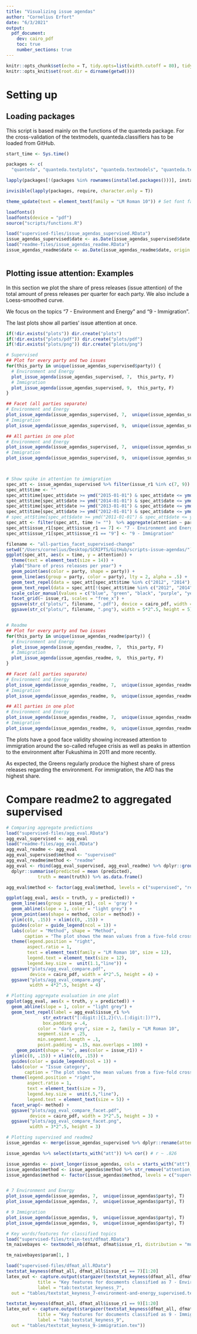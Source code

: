 ```yaml
---
title: "Visualizing issue agendas"
author: "Cornelius Erfort"
date: "6/3/2021"
output: 
  pdf_document:
    dev: cairo_pdf
    toc: true
    number_sections: true
---
```


```r
knitr::opts_chunk$set(echo = T, tidy.opts=list(width.cutoff = 80), tidy = T, python.reticulate = F)
knitr::opts_knit$set(root.dir = dirname(getwd()))

```

# Setting up

## Loading packages

This script is based mainly on the functions of the quanteda package. For the cross-validation of the textmodels, quanteda.classifiers has to be loaded from GitHub.

```r
start_time <- Sys.time()

packages <- c(
  "quanteda", "quanteda.textplots", "quanteda.textmodels", "quanteda.textstats", "dplyr", "tm", "rmarkdown", "plyr", "readr", "ggplot2", "stringr", "formatR", "readstata13", "lubridate", "glmnet", "kableExtra", "stargazer", "tidyr", "extrafont", "ggrepel")

lapply(packages[!(packages %in% rownames(installed.packages()))], install.packages)

invisible(lapply(packages, require, character.only = T))

theme_update(text = element_text(family = "LM Roman 10")) # Set font family for ggplot

loadfonts()
loadfonts(device = "pdf")
source("scripts/functions.R")

```



```r

load("supervised-files/issue_agendas_supervised.RData")
issue_agendas_supervised$date <- as.Date(issue_agendas_supervised$date, origin = "1970-01-01")
load("readme-files/issue_agendas_readme.RData")
issue_agendas_readme$date <- as.Date(issue_agendas_readme$date, origin = "1970-01-01")



```



## Plotting issue attention: Examples

In this section we plot the share of press releases (issue attention) of the total amount of press releases per quarter for each party. We also include a Loess-smoothed curve.

We focus on the topics "7 - Environment and Energy" and "9 - Immigration".

The last plots show all parties' issue attention at once.

```r

if(!dir.exists("plots")) dir.create("plots")
if(!dir.exists("plots/pdf")) dir.create("plots/pdf")
if(!dir.exists("plots/png")) dir.create("plots/png")

# Supervised
## Plot for every party and two issues
for(this_party in unique(issue_agendas_supervised$party)) {
  # Environment and Energy
  plot_issue_agenda(issue_agendas_supervised, 7,  this_party, F) 
  # Immigration
  plot_issue_agenda(issue_agendas_supervised, 9,  this_party, F) 
}

## Facet (all parties separate)
# Environment and Energy
plot_issue_agenda(issue_agendas_supervised, 7,  unique(issue_agendas_supervised$party), T) 
# Immigration
plot_issue_agenda(issue_agendas_supervised, 9,  unique(issue_agendas_supervised$party), T) 

## All parties in one plot
# Environment and Energy
plot_issue_agenda(issue_agendas_supervised, 7,  unique(issue_agendas_supervised$party), F) 
# Immigration
plot_issue_agenda(issue_agendas_supervised, 9,  unique(issue_agendas_supervised$party), F) 



# Show spike in attention to immigration
spec_att <- issue_agendas_supervised %>% filter(issue_r1 %in% c(7, 9)) # & party != "AfD")
spec_att$time <- ""
spec_att$time[spec_att$date >= ymd("2015-01-01") & spec_att$date <= ymd("2015-12-31") & spec_att$issue_r1 == 9] <- "2015" 
spec_att$time[spec_att$date >= ymd("2014-01-01") & spec_att$date <= ymd("2014-12-31") & spec_att$issue_r1 == 9] <- "2014"
spec_att$time[spec_att$date >= ymd("2013-01-01") & spec_att$date <= ymd("2013-12-31") & spec_att$issue_r1 == 7] <- "2013" 
spec_att$time[spec_att$date >= ymd("2012-01-01") & spec_att$date <= ymd("2012-12-31") & spec_att$issue_r1 == 7] <- "2012" 
# spec_att$time[spec_att$date >= ymd("2011-01-01") & spec_att$date <= ymd("2011-12-31") & spec_att$issue_r1 == 7] <- "2011" 
spec_att <- filter(spec_att, time != "")  %>% aggregate(attention ~ party + time + issue_r1, ., mean)
spec_att$issue_r1[spec_att$issue_r1 == 7] <- "7 - Environment and Energy"
spec_att$issue_r1[spec_att$issue_r1 == "9"] <- "9 - Immigration"

filename <- "all-parties_facet_supervised-change"
setwd("/Users/cornelius/Desktop/SCRIPTS/GitHub/scripts-issue-agendas/")
ggplot(spec_att, aes(x = time, y = attention)) +
  theme(text = element_text(size = 14)) +
  ylab("Share of press releases per year") +
  geom_point(aes(color = party, shape = party)) +
  geom_line(aes(group = party, color = party), lty = 2, alpha = .5) +
  geom_text_repel(data = spec_att[spec_att$time %in% c("2012", "2014"), ], aes(x = spec_att[spec_att$time %in% c("2012", "2014"), "time"], y = spec_att[spec_att$time %in% c("2012", "2014"), "attention"]), label = round(spec_att[spec_att$time %in% c("2012", "2014"), "attention"], 2), hjust = "left", colour = "dark grey", family = "LM Roman 10", box.padding = .4, size = 4, segment.size = .25,  min.segment.length = .1, point.padding = .5, max.overlaps = 100, nudge_x = -.25) +
  geom_text_repel(data = spec_att[!(spec_att$time %in% c("2012", "2014")), ], aes(x = spec_att[!(spec_att$time %in% c("2012", "2014")), "time"], y = spec_att[!(spec_att$time %in% c("2012", "2014")), "attention"]), label = round(spec_att[!(spec_att$time %in% c("2012", "2014")), "attention"], 2), hjust = "right", colour = "dark grey", family = "LM Roman 10", box.padding = .4, size = 4, segment.size = .25, min.segment.length = .1, point.padding = .5, max.overlaps = 100, nudge_x = .25) +
  scale_color_manual(values = c("blue", "green", "black", "purple", "yellow", "red")) + #"blue", 
  facet_grid(~ issue_r1, scales = "free_x") +
  ggsave(str_c("plots/", filename, ".pdf"), device = cairo_pdf, width = 5*2^.5, height = 5) +
  ggsave(str_c("plots/", filename, ".png"), width = 5*2^.5, height = 5)


# Readme
## Plot for every party and two issues
for(this_party in unique(issue_agendas_readme$party)) {
  # Environment and Energy
  plot_issue_agenda(issue_agendas_readme, 7,  this_party, F) 
  # Immigration
  plot_issue_agenda(issue_agendas_readme, 9,  this_party, F) 
}

## Facet (all parties separate)
# Environment and Energy
plot_issue_agenda(issue_agendas_readme, 7,  unique(issue_agendas_readme$party), T) 
# Immigration
plot_issue_agenda(issue_agendas_readme, 9,  unique(issue_agendas_readme$party), T) 

## All parties in one plot
# Environment and Energy
plot_issue_agenda(issue_agendas_readme, 7,  unique(issue_agendas_readme$party), F) 
# Immigration
plot_issue_agenda(issue_agendas_readme, 9,  unique(issue_agendas_readme$party), F) 


```


The plots have a good face validity showing increased attention to immigration around the so-called refugee crisis as well as peaks in attention to the environment after Fukushima in 2011 and more recently.

As expected, the Greens regularly produce the highest share of press releases regarding the environment. For immigration, the AfD has the highest share.




# Compare readme2 to aggregated supervised

```r
# Comparing aggregate predictions
load("supervised-files/agg_eval.RData")
agg_eval_supervised <- agg_eval
load("readme-files/agg_eval.RData")
agg_eval_readme <- agg_eval
agg_eval_supervised$method <- "supervised"
agg_eval_readme$method <- "readme"
agg_eval <- rbind(agg_eval_supervised, agg_eval_readme) %>% dplyr::group_by(method, issue_r1) %>% 
  dplyr::summarise(predicted = mean (predicted),
            truth = mean(truth)) %>% as.data.frame()

agg_eval$method <- factor(agg_eval$method, levels = c("supervised", "readme"))

ggplot(agg_eval, aes(x = truth, y = predicted)) +
  geom_line(aes(group = issue_r1), col = 'gray') +
  geom_abline(slope = 1, color = "light grey") +
  geom_point(aes(shape = method, color = method)) +
  ylim(c(0, .15)) + xlim(c(0, .15)) +
  guides(color = guide_legend(ncol = 1)) +
  labs(color = "Method", shape = "Method",
       caption = "The plot shows the mean values from a five-fold cross-validation.") +
  theme(legend.position = "right", 
        aspect.ratio = 1, 
        text = element_text(family = "LM Roman 10", size = 12), 
        legend.text = element_text(size = 12),
        legend.key.size =  unit(1.1,"line")) +
  ggsave("plots/agg_eval_compare.pdf", 
         device = cairo_pdf, width = 4*2^.5, height = 4) +
  ggsave("plots/agg_eval_compare.png", 
         width = 4*2^.5, height = 4)

# Plotting aggregate evaluation in one plot
ggplot(agg_eval, aes(x = truth, y = predicted)) +
  geom_abline(slope = 1, color = "light grey") +
  geom_text_repel(label = agg_eval$issue_r1 %>%
              str_extract("[:digit:]{1,2}(\\.[:digit:])?"),
              box.padding = .4,
            color = "dark grey", size = 2, family = "LM Roman 10", 
            segment.size = .25, 
            min.segment.length = .1,
            point.padding = .15, max.overlaps = 100) +
    geom_point(shape = "o", aes(color = issue_r1)) +
  ylim(c(0, .15)) + xlim(c(0, .15)) +
  guides(color = guide_legend(ncol = 1)) +
  labs(color = "Issue category", 
       caption = "The plot shows the mean values from a five-fold cross-validation.") +
  theme(legend.position = "right",
        aspect.ratio = 1, 
        text = element_text(size = 7),
        legend.key.size =  unit(.5,"line"),
        legend.text = element_text(size = 5)) +
  facet_wrap(~ method) +
  ggsave("plots/agg_eval_compare_facet.pdf", 
         device = cairo_pdf, width = 3*2^.5, height = 3) +
  ggsave("plots/agg_eval_compare_facet.png",  
         width = 3*2^.5, height = 3)
```

```r
# Plotting supervised and readme2
issue_agendas <- merge(issue_agendas_supervised %>% dplyr::rename(attention_supervised = attention) %>% select(-c(issue_r1_descr)), issue_agendas_readme %>% dplyr::rename(attention_readme = attention), by = c("party", "issue_r1", "date"), all = T)

issue_agendas %>% select(starts_with("att")) %>% cor() # r ~ .826

issue_agendas <- pivot_longer(issue_agendas, cols = starts_with("att"), values_to = "attention", names_to = "method")
issue_agendas$method <- issue_agendas$method %>% str_remove("attention_")
issue_agendas$method <- factor(issue_agendas$method, levels = c("supervised", "readme"))


# 7 Environment and Energy
plot_issue_agenda(issue_agendas, 7,  unique(issue_agendas$party), T)
plot_issue_agenda(issue_agendas, 7,  unique(issue_agendas$party), T)

# 9 Immigration
plot_issue_agenda(issue_agendas, 9,  unique(issue_agendas$party), T)
plot_issue_agenda(issue_agendas, 9,  unique(issue_agendas$party), T)

```



```r
# Key words/features for classified topics
load("supervised-files/train-test/dfmat.RData")
tm_naivebayes <- textmodel_nb(dfmat, dfmat$issue_r1, distribution = "multinomial")

tm_naivebayes$param[1, ]

load("supervised-files/dfmat_all.RData")
textstat_keyness(dfmat_all, dfmat_all$issue_r1 == 7)[1:20]
latex_out <- capture.output(stargazer(textstat_keyness(dfmat_all, dfmat_all$issue_r1 == 7)[1:20] %>% as.data.frame(), summary = F,
            title = "Key features for documents classified as 7 - Environment and Energy", 
            label = "tab:textstat_keyness_7", 
  out = "tables/textstat_keyness_7-environment-and-energy_supervised.tex"))

textstat_keyness(dfmat_all, dfmat_all$issue_r1 == 9)[1:20]
latex_out <- capture.output(stargazer(textstat_keyness(dfmat_all, dfmat_all$issue_r1 == 9)[1:20] %>% as.data.frame(), summary = F,
            title = "Key features for documents classified as 9 - Immigration", 
            label = "tab:textstat_keyness_9", 
  out = "tables/textstat_keyness_9-immigration.tex"))


```